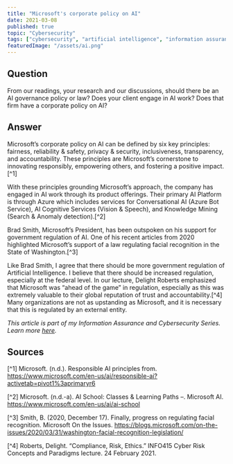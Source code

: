 ```yaml
---
title: "Microsoft's corporate policy on AI"
date: 2021-03-08
published: true
topic: "Cybersecurity"
tags: ["cybersecurity", "artificial intelligence", "information assurance"]
featuredImage: "/assets/ai.png"
---
```


## Question

From our readings, your research and our discussions, should there be an AI governance policy or law? Does your client engage in AI work? Does that firm have a corporate policy on AI?

## Answer

Microsoft’s corporate policy on AI can be defined by six key principles: fairness, reliability & safety, privacy & security, inclusiveness, transparency, and accountability. These principles are Microsoft’s cornerstone to innovating responsibly, empowering others, and fostering a positive impact.[^1]

With these principles grounding Microsoft’s approach, the company has engaged in AI work through its product offerings. Their primary AI Platform is through Azure which includes services for Conversational AI (Azure Bot Service), AI Cognitive Services (Vision & Speech), and Knowledge Mining (Search & Anomaly detection).[^2]

Brad Smith, Microsoft’s President, has been outspoken on his support for government regulation of AI. One of his recent articles from 2020 highlighted Microsoft’s support of a law regulating facial recognition in the State of Washington.[^3]

Like Brad Smith, I agree that there should be more government regulation of Artificial Intelligence. I believe that there should be increased regulation, especially at the federal level. In our lecture, Delight Roberts emphasized that Microsoft was “ahead of the game” in regulation, especially as this was extremely valuable to their global reputation of trust and accountability.[^4] Many organizations are not as upstanding as Microsoft, and it is necessary that this is regulated by an external entity.

_This article is part of my Information Assurance and Cybersecurity Series. Learn more [here](https://www.locksleylk.com/2021/cybersecurityintro/)._

## Sources

[^1] Microsoft. (n.d.). Responsible AI principles from. https://www.microsoft.com/en-us/ai/responsible-ai?activetab=pivot1%3aprimaryr6

[^2] Microsoft. (n.d.-a). AI School: Classes & Learning Paths –. Microsoft AI. https://www.microsoft.com/en-us/ai/ai-school

[^3] Smith, B. (2020, December 17). Finally, progress on regulating facial recognition. Microsoft On the Issues. https://blogs.microsoft.com/on-the-issues/2020/03/31/washington-facial-recognition-legislation/

[^4] Roberts, Delight. “Compliance, Risk, Ethics.” INFO415 Cyber Risk Concepts and Paradigms lecture. 24 February 2021.
